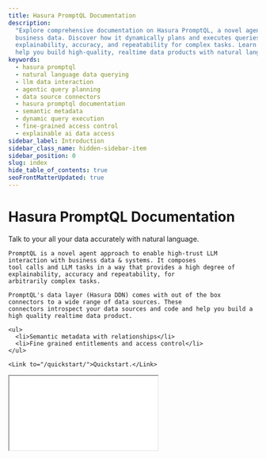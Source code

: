 ```yaml
---
title: Hasura PromptQL Documentation
description:
  "Explore comprehensive documentation on Hasura PromptQL, a novel agent approach for high-trust LLM interaction with
  business data. Discover how it dynamically plans and executes queries across various data sources, providing
  explainability, accuracy, and repeatability for complex tasks. Learn how PromptQL leverages Hasura DDN's connectors to
  help you build high-quality, realtime data products with natural language."
keywords:
  - hasura promptql
  - natural language data querying
  - llm data interaction
  - agentic query planning
  - data source connectors
  - hasura promptql documentation
  - semantic metadata
  - dynamic query execution
  - fine-grained access control
  - explainable ai data access
sidebar_label: Introduction
sidebar_class_name: hidden-sidebar-item
sidebar_position: 0
slug: index
hide_table_of_contents: true
seoFrontMatterUpdated: true
---
```



# Hasura PromptQL Documentation

<div className={'front-matter'}>
  <div>
    Talk to your all your data accurately with natural language. 
    
    PromptQL is a novel agent approach to enable high-trust LLM interaction with business data & systems. It composes 
    tool calls and LLM tasks in a way that provides a high degree of explainability, accuracy and repeatability, for 
    arbitrarily complex tasks.

    PromptQL's data layer (Hasura DDN) comes with out of the box connectors to a wide range of data sources. These
    connectors introspect your data sources and code and help you build a high quality realtime data product.

    <ul>
      <li>Semantic metadata with relationships</li>
      <li>Fine grained entitlements and access control</li>
    </ul>

    <Link to="/quickstart/">Quickstart.</Link>

  </div>
  <div className={'video-wrapper'}>
    <div className={'video-aspect-ratio'}>
      <iframe
        src={"https://www.youtube.com/embed/nGcf09iVQbk"}
        allow="accelerometer; autoplay; encrypted-media; gyroscope; picture-in-picture"
        allowFullScreen
      />
    </div>
  </div>
</div>

## Demos

Check out these demos to get a feel for how PromptQL works. Each of these will take you to a README outlining the
connected data sources and will suggest some ways of interacting with the application.

<div className="homepage-demo-grid">
  <a href="https://promptql.console.hasura.io/public/sandbox-gtm/readme" className="demo-box" target="_blank">
  <div className="icon-wrapper">
    <Handshake className="demo-icon" />
  </div>
  <h3>GTM</h3>
  <p>
    See how sales and marketing teams leverage PromptQL to understand customer journeys, analyze pipeline data, and
    drive strategic business decisions.
  </p>
  <div class="demo-cta-button">Explore the GTM demo</div>
</a>

<a href="https://promptql.console.hasura.io/public/sandbox-healthcare/readme" className="demo-box" target="_blank">
  <div className="icon-wrapper">
    <Healthcare className="demo-icon" />
  </div>
  <h3>Healthcare</h3>
  <p>
    Discover how healthcare providers use PromptQL to analyze patient data, optimize care pathways, and improve
    operational efficiency while maintaining compliance.
  </p>
  <div class="demo-cta-button">Explore the Healthcare demo</div>
</a>

<a href="https://promptql.console.hasura.io/public/sandbox-aml/readme" className="demo-box" target="_blank">
  <div className="icon-wrapper">
    <Banking className="demo-icon" />
  </div>
  <h3>AML</h3>
  <p>
    Explore how financial institutions use PromptQL to streamline anti-money laundering (AML) efforts by analyzing
    transaction data, uncovering suspicious patterns, and enhancing compliance.
  </p>
  <div class="demo-cta-button">Explore the AML demo</div>
</a>

</div>
